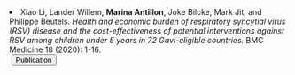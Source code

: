 <li> Xiao Li, Lander Willem, __Marina Antillon__, Joke Bilcke, Mark Jit, and Philippe Beutels. _Health and economic burden of respiratory syncytial virus (RSV) disease and the cost-effectiveness of potential interventions against RSV among children under 5 years in 72 Gavi-eligible countries._ BMC Medicine 18 (2020): 1-16.   
  <a href="https://doi.org/10.1186/s12916-020-01537-6" style="margin-left: 0.25em" target="_blank">
    <button class="button1">
      <i class="fa-solid fa-feather"> </i> Publication
    </button>
  </a>
</li>

  
  